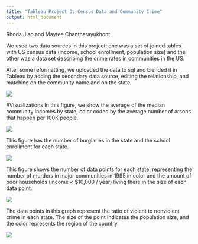 ```yaml
---
title: "Tableau Project 3: Census Data and Community Crime"
output: html_document
---
```

Rhoda Jiao and Maytee Chantharayukhont

We used two data sources in this project: one was a set of joined tables with US census data (income, school enrollment, population size) and the other was a data set describing the crime rates in communities in the US.

After some reformatting, we uploaded the data to sql and blended it in Tableau by adding the secondary data source, editing the relationship, and matching on the community name and on the state.

<img src="../00 Doc/blend.png" />

#Visualizations
In this figure, we show the average of the median community incomes by state, color coded by the average number of arsons that happen per 100K people.  

<img src="../00 Doc/arson.png" />

This figure has the number of burglaries in the state and the school enrollment for each state.

<img src="../00 Doc/burglaries.png" />

This figure shows the number of data points for each state, representing the number of murders in major communities in 1995 in color and the amount of poor households (income < $10,000 / year) living there in the size of each data point.

<img src="../00 Doc/murder.png" />

The data points in this graph represent the ratio of violent to nonviolent crime in each state. The size of the point indicates the population size, and the color represents the region of the country. 

<img src="../00 Doc/ratio.png" />

